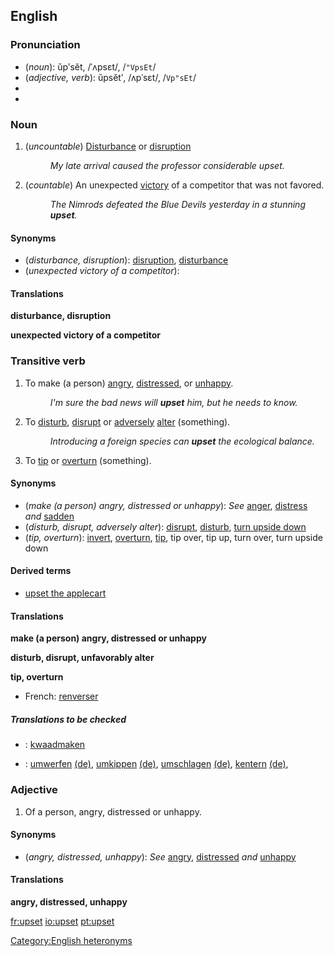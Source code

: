 ==English==

===Pronunciation===
*(''noun''): ŭpʹsĕt, /ˈʌpsεt/, /<tt>"VpsEt</tt>/
*(''adjective, verb''): ŭpsĕtʹ, /ʌpˈsεt/, /<tt>Vp"sEt</tt>/
*{{audio|en-us-upset-noun.ogg|Audio (US), noun}}
*{{audio|en-us-upset-verb-adj.ogg|Audio (US), verb/adjective}}
[[Category:English heteronyms]]

===Noun===
{{en-noun-reg-both}}

#(''uncountable'') [[disturbance|Disturbance]] or [[disruption]]
#: ''My late arrival caused the professor considerable upset.''
#(''countable'') An unexpected [[victory]] of a competitor that was not favored.
#:''The Nimrods defeated the Blue Devils yesterday in a stunning '''upset'''.''

====Synonyms====
*(''disturbance, disruption''): [[disruption]], [[disturbance]]
*(''unexpected victory of a competitor''):
 
====Translations====

'''disturbance, disruption'''
{{top}}
{{mid}}
{{bottom}}

'''unexpected victory of a competitor'''
{{top}}
{{mid}}
{{bottom}}

===Transitive verb===
{{irregverb|'''to upset'''|'''[[upsets]]'''|'''upset'''|'''upset'''|'''[[upsetting]]'''}}

# To make (a person) [[angry]], [[distressed]], or [[unhappy]].
#:''I'm sure the bad news will '''upset''' him, but he needs to know.''
# To [[disturb]], [[disrupt]] or [[adversely]] [[alter]] (something).
#:''Introducing a foreign species can '''upset''' the ecological balance.''
# To [[tip]] or [[overturn]] (something).

====Synonyms====
*(''make (a person) angry, distressed or unhappy''): ''See'' [[anger]], [[distress]] ''and'' [[sadden]]
*(''disturb, disrupt, adversely alter''): [[disrupt]], [[disturb]], [[turn upside down]]
*(''tip, overturn''): [[invert]], [[overturn]], [[tip]], tip over, tip up, turn over, turn upside down

====Derived terms====
*[[upset the applecart]]

====Translations====

'''make (a person) angry, distressed or unhappy'''
{{top}}
{{mid}}
{{bottom}}

'''disturb, disrupt, unfavorably alter'''
{{top}}
{{mid}}
{{bottom}}

'''tip, overturn'''
{{top}}
*French: [[renverser]]
{{mid}}
{{bottom}}

=====Translations to be checked=====
<!--Remove this section once all of the translations below have been moved into the tables above.-->
{{checktrans}}
*{{ttbc|Dutch}}: [[kwaadmaken]]
*{{ttbc|German}}: [[umwerfen]] [[:de:umwerfen|(de)]], [[umkippen]] [[:de:umkippen|(de)]], [[umschlagen]] [[:de:umschlagen|(de)]], [[kentern]] [[:de:kentern|(de)]],

===Adjective===
{{en-adj-more}}

#Of a person, angry, distressed or unhappy.

====Synonyms====
*(''angry, distressed, unhappy''): ''See'' [[angry]], [[distressed]] ''and'' [[unhappy]]

====Translations====

'''angry, distressed, unhappy'''
{{top}}
{{mid}}
{{bottom}}

[[fr:upset]]
[[io:upset]]
[[pt:upset]]